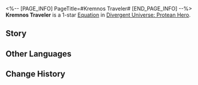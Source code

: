 <%-- [PAGE_INFO]
PageTitle=#Kremnos Traveler#
[END_PAGE_INFO] --%>
{{Equation Infobox
|period   = Protean Hero
|rarity   = 1
|path1    = The Hunt*2
|path2    = Destruction*2
|effect   = Increases Shield Effect gained by ally targets by {{Color|h|30%}}. After ally targets are attacked and if they did not take DMG in this attack, they will only lose {{Color|h|1}} stack(s) of "{{Trait|Critical Boost}}."
|mentions = Janus; Nikador
}}
'''Kremnos Traveler''' is a 1-star [[Divergent Universe: Protean Hero/Equatoins|Equation]] in [[Divergent Universe: Protean Hero]].

==Story==
{{Description|One winter, I met a lone warrior, lively as the flame undimmed by the falling snow.<br />That exhausted lady pulled me back from the brink of death. She was one of the rare Kremnoans among Flame-Chasers.<br />With her sharp spear, she came to claim the honor,<br />And the lives of gods for the Father of Victory.<br />She was a typical Kremnoan, who wiped away blood that froze upon her blade, closing the eyes of the dead.<br />"May the souls of warriors find rest in Nikador's domain."<br />She rejected my invitation disdainfully and set off on her journey to slay the gods alone.<br />Do you truly believe a mortal can kill a Titan, even when Janus' demigod has declared their prophecy?<br />"Yes. Even if I perish in trying, one day, a Kremnoan will sever the head of a god."}}
<!--
==Gameplay Notes==
* 
-->
==Other Languages==
{{Other Languages
|en   = Kremnos Traveler
|zhs  = 悬锋旅人
|zht  = 懸鋒旅人
|ja   = クレムノスの旅人
|ko   = 크렘노스의 여행자
|es   = Viajero de Kremnos
|fr   = Voyageur d'Acrokopis
|ru   = Путешественник по Кремносу
|th   = นักท่อง Kremnos
|vi   = Kẻ Lữ Hành Kremnos
|de   = Kremnos-Reisender
|id   = Kremnos Traveler
|pt   = Viajante de Kremnos
}}

==Change History==
{{Change History|3.1}}